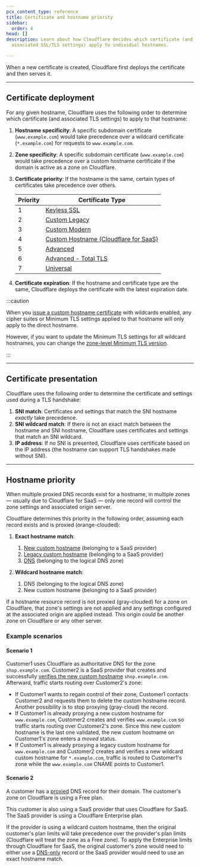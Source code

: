 ```yaml
---
pcx_content_type: reference
title: Certificate and hostname priority
sidebar:
  order: 4
head: []
description: Learn about how Cloudflare decides which certificate (and the
  associated SSL/TLS settings) apply to individual hostnames.

---
```


When a new certificate is created, Cloudflare first deploys the certificate and then serves it.

***

## Certificate deployment

For any given hostname, Cloudflare uses the following order to determine which certificate (and associated TLS settings) to apply to that hostname:

1. **Hostname specificity**: A specific subdomain certificate (`www.example.com`) would take precedence over a wildcard certificate (`*.example.com`) for requests to `www.example.com`.

2. **Zone specificity**: A specific subdomain certificate (`www.example.com`) would take precedence over a custom hostname certificate if the domain is active as a zone on Cloudflare.

3. **Certificate priority**: If the hostname is the same, certain types of certificates take precedence over others.

   | Priority | Certificate Type                                                                        |
   | -------- | --------------------------------------------------------------------------------------- |
   | 1        | [Keyless SSL](/ssl/keyless-ssl/)                                                        |
   | 2        | [Custom Legacy](/ssl/edge-certificates/custom-certificates/)                            |
   | 3        | [Custom Modern](/ssl/edge-certificates/custom-certificates/)                            |
   | 4        | [Custom Hostname (Cloudflare for SaaS)](/cloudflare-for-platforms/cloudflare-for-saas/) |
   | 5        | [Advanced](/ssl/edge-certificates/advanced-certificate-manager/)                        |
   | 6        | [Advanced - Total TLS](/ssl/edge-certificates/additional-options/total-tls/)            |
   | 7        | [Universal](/ssl/edge-certificates/universal-ssl/)                                      |

4. **Certificate expiration**: If the hostname and certificate type are the same, Cloudflare deploys the certificate with the latest expiration date.

:::caution


When you [issue a custom hostname certificate](/cloudflare-for-platforms/cloudflare-for-saas/security/certificate-management/issue-and-validate/) with wildcards enabled, any cipher suites or Minimum TLS settings applied to that hostname will only apply to the direct hostname.

However, if you want to update the Minimum TLS settings for all wildcard hostnames, you can change the [zone-level Minimum TLS version](/ssl/edge-certificates/additional-options/minimum-tls/).


:::

***

## Certificate presentation

Cloudflare uses the following order to determine the certificate and settings used during a TLS handshake:

1. **SNI match**: Certificates and settings that match the SNI hostname *exactly* take precedence.
2. **SNI wildcard match**: If there is not an exact match between the hostname and SNI hostname, Cloudflare uses certificates and settings that match an SNI wildcard.
3. **IP address**: If no SNI is presented, Cloudflare uses certificate based on the IP address (the hostname can support TLS handshakes made without SNI).

***

## Hostname priority

When multiple proxied DNS records exist for a hostname, in multiple zones — usually due to Cloudflare for SaaS — only one record will control the zone settings and associated origin server.

Cloudflare determines this priority in the following order, assuming each record exists and is proxied (orange-clouded):

1. **Exact hostname match**:

   1. [New custom hostname](/cloudflare-for-platforms/cloudflare-for-saas/start/getting-started/) (belonging to a SaaS provider)
   2. [Legacy custom hostname](/cloudflare-for-platforms/cloudflare-for-saas/reference/versioning/) (belonging to a SaaS provider)
   3. [DNS](/dns/manage-dns-records/reference/proxied-dns-records/) (belonging to the logical DNS zone)

2. **Wildcard hostname match**:

   1. DNS (belonging to the logical DNS zone)
   2. New custom hostname (belonging to a SaaS provider)

If a hostname resource record is not proxied (gray-clouded) for a zone on Cloudflare, that zone's settings are not applied and any settings configured at the associated origin are applied instead. This origin could be another zone on Cloudflare or any other server.

### Example scenarios

#### Scenario 1

Customer1 uses Cloudflare as authoritative DNS for the zone `shop.example.com`. Customer2 is a SaaS provider that creates and successfully [verifies the new custom hostname](/cloudflare-for-platforms/cloudflare-for-saas/domain-support/hostname-validation/) `shop.example.com`. Afterward, traffic starts routing over Customer2's zone:

* If Customer1 wants to regain control of their zone, Customer1 contacts Customer2 and requests them to delete the custom hostname record. Another possibility is to stop proxying (gray-cloud) the record.
* If Customer1 is already proxying a new custom hostname for `www.example.com`, Customer2 creates and verifies `www.example.com` so traffic starts routing over Customer2's zone. Since this new custom hostname is the last one validated, the new custom hostname on Customer1's zone enters a *moved* status.
* If Customer1 is already proxying a legacy custom hostname for `www.example.com` and Customer2 creates and verifies a new wildcard custom hostname for `*.example.com`, traffic is routed to Customer1's zone while the `www.example.com` CNAME points to Customer1.

#### Scenario 2

A customer has a [proxied](/dns/manage-dns-records/reference/proxied-dns-records/) DNS record for their domain. The customer's zone on Cloudflare is using a Free plan.

This customer is also using a SaaS provider that uses Cloudflare for SaaS. The SaaS provider is using a Cloudflare Enterprise plan.

If the provider is using a wildcard custom hostname, then the original customer's plan limits will take precedence over the provider's plan limits (Cloudflare will treat the zone as a Free zone). To apply the Enterprise limits through Cloudflare for SaaS, the original customer's zone would need to either use a [DNS-only](/dns/manage-dns-records/reference/proxied-dns-records/) record or the SaaS provider would need to use an exact hostname match.
